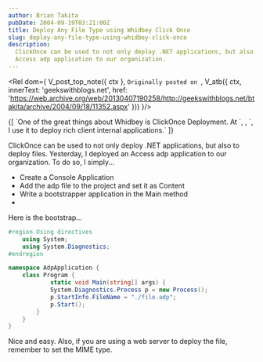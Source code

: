 ```yaml
---
author: Brian Takita
pubDate: 2004-09-19T03:21:00Z
title: Deploy Any File Type using Whidbey Click Once
slug: deploy-any-file-type-using-whidbey-click-once
description:
  ClickOnce can be used to not only deploy .NET applications, but also to deploy files. Yesterday, I deployed an
  Access adp application to our organization.
---
```


<Rel dom={
	V_post_top_note({ ctx },
		`Originally posted on `,
		V_atb({
			ctx,
			innerText: 'geekswithblogs.net',
			href: 'https://web.archive.org/web/20130407190258/http://geekswithblogs.net/btakita/archive/2004/09/18/11352.aspx'
		}))
}/>
<p>
	{[
		`One of the great things about Whidbey is ClickOnce Deployment. At `,
		<Rel dom={V_atb_ccrcorp()}/>,
		`, I use it to deploy rich client internal applications.`
	]}
</p>

ClickOnce can be used to not only deploy .NET applications, but also to deploy files. Yesterday, I deployed an
Access adp application to our organization. To do so, I simply...

<ul>
	<li>Create a Console Application</li>
	<li>Add the adp file to the project and set it as Content</li>
	<li>Write a bootstrapper application in the Main method</li>
	<li>
		<Rel dom={
			fragment_(
				V_atb({
					ctx,
					href: 'https://learn.microsoft.com/en-us/visualstudio/deployment/clickonce-security-and-deployment?view=vs-2022'
				}, 'Configure'),
				` the ClickOnce deployment`)
		}/>
	</li>
</ul>

Here is the bootstrap&hellip;

```cs
#region Using directives
	using System;
	using System.Diagnostics;
#endregion

namespace AdpApplication {
	class Program {
			static void Main(string[] args) {
			System.Diagnostics.Process p = new Process();
			p.StartInfo.FileName = "./file.adp";
			p.Start();
		}
	}
}
```

Nice and easy. Also, if you are using a web server to deploy the file, remember to set the MIME type.
